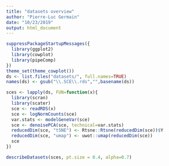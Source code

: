 ```yaml
---
title: "datasets overview"
author: "Pierre-Luc Germain"
date: "10/23/2019"
output: html_document
---
```


```r
suppressPackageStartupMessages({
  library(ggplot2)
  library(cowplot)
  library(pipeComp)
})
theme_set(theme_cowplot())
ds <- list.files("datasets/", full.names=TRUE)
names(ds) <- gsub("\\.SCE\\.rds","",basename(ds))

sces <- lapply(ds, FUN=function(x){
  library(scran)
  library(scater)
  sce <- readRDS(x)
  sce <- logNormCounts(sce)
  var.stats <- modelGeneVar(sce)
  sce <- denoisePCA(sce, technical=var.stats)
  reducedDim(sce, "tSNE") <- Rtsne::Rtsne(reducedDim(sce))$Y
  reducedDim(sce, "umap") <- uwot::umap(reducedDim(sce))
  sce
})
```

```r
describeDatasets(sces, pt.size = 0.4, alpha=0.7)
```
